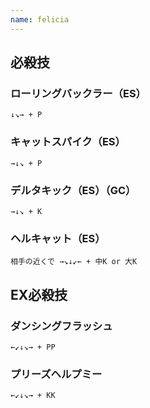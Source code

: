 ```yaml
---
name: felicia
---
```


## 必殺技

### ローリングバックラー（ES）

```
↓↘→ + P
```

### キャットスパイク（ES）

```
→↓↘ + P
```

### デルタキック（ES）（GC）

```
→↓↘ + K
```

### ヘルキャット（ES）

```
相手の近くで →↘↓↙← + 中K or 大K
```

## EX必殺技

### ダンシングフラッシュ

```
←↙↓↘→ + PP
```

### プリーズヘルプミー

```
←↙↓↘→ + KK
```
